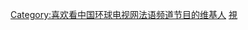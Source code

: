 {{Userbox
  |id=[[File:CGTN - français.png|65px]]
  |id-c=#1a5088
  |info=這個用戶喜歡看'''[[中國環球電视网法語频道]]'''的節目。
  |info-c=#E6E6FA
  |info-s=10
  |border-c=#FFFFFF
}} <includeonly>[[Category:喜欢看中国环球电视网法语频道节目的维基人]]</includeonly><noinclude>
[[Category:媒體用戶框模板|視]]
</noinclude>